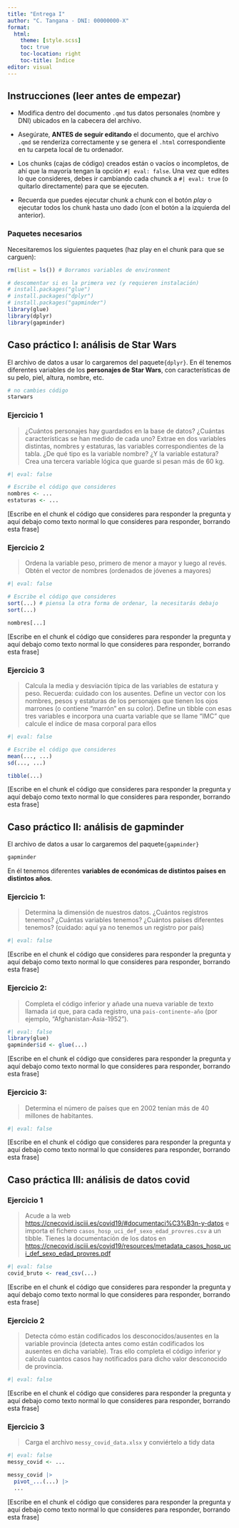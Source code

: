 ```yaml
---
title: "Entrega I"
author: "C. Tangana - DNI: 00000000-X"
format:
  html:
    theme: [style.scss]
    toc: true
    toc-location: right
    toc-title: Índice
editor: visual
---
```


## Instrucciones (leer antes de empezar)

-   Modifica dentro del documento `.qmd` tus datos personales (nombre y DNI) ubicados en la cabecera del archivo.

-   Asegúrate, **ANTES de seguir editando** el documento, que el archivo `.qmd` se renderiza correctamente y se genera el `.html` correspondiente en tu carpeta local de tu ordenador.

-   Los chunks (cajas de código) creados están o vacíos o incompletos, de ahí que la mayoría tengan la opción `#| eval: false`. Una vez que edites lo que consideres, debes ir cambiando cada chunck a `#| eval: true` (o quitarlo directamente) para que se ejecuten.

-   Recuerda que puedes ejecutar chunk a chunk con el botón *play* o ejecutar todos los chunk hasta uno dado (con el botón a la izquierda del anterior).

### Paquetes necesarios

Necesitaremos los siguientes paquetes (haz play en el chunk para que se carguen):

```r
rm(list = ls()) # Borramos variables de environment

# descomentar si es la primera vez (y requieren instalación)
# install.packages("glue")
# install.packages("dplyr")
# install.packages("gapminder")
library(glue)
library(dplyr)
library(gapminder)
```

## Caso práctico I: análisis de Star Wars

El archivo de datos a usar lo cargaremos del paquete`{dplyr}`. En él tenemos diferentes variables de los **personajes de Star Wars**, con características de su pelo, piel, altura, nombre, etc.

```r
# no cambies código
starwars
```

### Ejercicio 1

> ¿Cuántos personajes hay guardados en la base de datos? ¿Cuántas características se han medido de cada uno? Extrae en dos variables distintas, nombres y estaturas, las variables correspondientes de la tabla. ¿De qué tipo es la variable nombre? ¿Y la variable estatura? Crea una tercera variable lógica que guarde si pesan más de 60 kg.

```r
#| eval: false

# Escribe el código que consideres
nombres <- ...
estaturas <- ...
```

\[Escribe en el chunk el código que consideres para responder la pregunta y aquí debajo como texto normal lo que consideres para responder, borrando esta frase\]

### Ejercicio 2

> Ordena la variable peso, primero de menor a mayor y luego al revés. Obtén el vector de nombres (ordenados de jóvenes a mayores)

```r
#| eval: false

# Escribe el código que consideres
sort(...) # piensa la otra forma de ordenar, la necesitarás debajo
sort(...)

nombres[...]
```

\[Escribe en el chunk el código que consideres para responder la pregunta y aquí debajo como texto normal lo que consideres para responder, borrando esta frase\]

### Ejercicio 3

> Calcula la media y desviación típica de las variables de estatura y peso. Recuerda: cuidado con los ausentes. Define un vector con los nombres, pesos y estaturas de los personajes que tienen los ojos marrones (o contiene "marrón" en su color). Define un tibble con esas tres variables e incorpora una cuarta variable que se llame "IMC" que calcule el índice de masa corporal para ellos

```r
#| eval: false

# Escribe el código que consideres
mean(..., ...)
sd(..., ...)

tibble(...)
```

\[Escribe en el chunk el código que consideres para responder la pregunta y aquí debajo como texto normal lo que consideres para responder, borrando esta frase\]

## Caso práctico II: análisis de gapminder

El archivo de datos a usar lo cargaremos del paquete`{gapminder}`

```r
gapminder
```

En él tenemos diferentes **variables de económicas de distintos países en distintos años**.

### Ejercicio 1:

> Determina la dimensión de nuestros datos. ¿Cuántos registros tenemos? ¿Cuántas variables tenemos? ¿Cuántos países diferentes tenemos? (cuidado: aquí ya no tenemos un registro por país)

```r
#| eval: false

```

\[Escribe en el chunk el código que consideres para responder la pregunta y aquí debajo como texto normal lo que consideres para responder, borrando esta frase\]

### Ejercicio 2:

> Completa el código inferior y añade una nueva variable de texto llamada `id` que, para cada registro, una `pais-continente-año` (por ejemplo, "Afghanistan-Asia-1952").

```r
#| eval: false
library(glue)
gapminder$id <- glue(...)
```

\[Escribe en el chunk el código que consideres para responder la pregunta y aquí debajo como texto normal lo que consideres para responder, borrando esta frase\]

### Ejercicio 3:

> Determina el número de países que en 2002 tenían más de 40 millones de habitantes.

```r
#| eval: false

```

\[Escribe en el chunk el código que consideres para responder la pregunta y aquí debajo como texto normal lo que consideres para responder, borrando esta frase\]

## Caso práctica III: análisis de datos covid

### Ejercicio 1

> Acude a la web <https://cnecovid.isciii.es/covid19/#documentaci%C3%B3n-y-datos> e importa el fichero `casos_hosp_uci_def_sexo_edad_provres.csv` a un tibble. Tienes la documentación de los datos en <https://cnecovid.isciii.es/covid19/resources/metadata_casos_hosp_uci_def_sexo_edad_provres.pdf>

```r
#| eval: false
covid_bruto <- read_csv(...)
```

\[Escribe en el chunk el código que consideres para responder la pregunta y aquí debajo como texto normal lo que consideres para responder, borrando esta frase\]

### Ejercicio 2

> Detecta cómo están codificados los desconocidos/ausentes en la variable provincia (detecta antes como están codificados los ausentes en dicha variable). Tras ello completa el código inferior y calcula cuantos casos hay notificados para dicho valor desconocido de provincia.

```r
#| eval: false

```

\[Escribe en el chunk el código que consideres para responder la pregunta y aquí debajo como texto normal lo que consideres para responder, borrando esta frase\]

### Ejercicio 3

> Carga el archivo `messy_covid_data.xlsx` y conviértelo a tidy data

```r
#| eval: false
messy_covid <- ...

messy_covid |>
  pivot_...(...) |> 
  ...
```

\[Escribe en el chunk el código que consideres para responder la pregunta y aquí debajo como texto normal lo que consideres para responder, borrando esta frase\]
